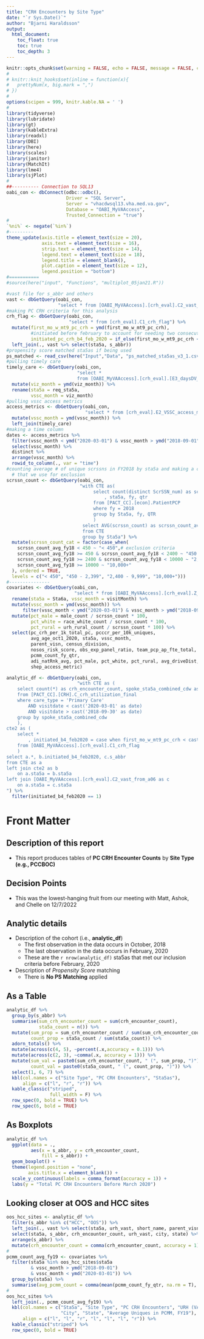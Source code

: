 ```yaml
---
title: "CRH Encounters by Site Type"
date: "`r Sys.Date()`"
author: "Bjarni Haraldsson"
output: 
  html_document:
    toc_float: true
    toc: true
    toc_depth: 3
---
```


```r
knitr::opts_chunk$set(warning = FALSE, echo = FALSE, message = FALSE, cache = FALSE, fig.width = 10, fig.height = 10)
#
# knitr::knit_hooks$set(inline = function(x){
#   prettyNum(x, big.mark = ",")
# })
#
options(scipen = 999, knitr.kable.NA = ' ')
#
library(tidyverse)
library(lubridate)
library(gt)
library(kableExtra)
library(readxl)
library(DBI)
library(here)
library(scales)
library(janitor)
library(MatchIt)
library(lme4)
library(sjPlot)
#
##---------- Connection to SQL13
oabi_con <- dbConnect(odbc::odbc(),
                      Driver = "SQL Server",
                      Server = "vhacdwsql13.vha.med.va.gov",
                      Database = "OABI_MyVAAccess",
                      Trusted_Connection = "true")
#
`%ni%` <- negate(`%in%`)
#---------
theme_update(axis.title = element_text(size = 20),
             axis.text = element_text(size = 16),
             strip.text = element_text(size = 14),
             legend.text = element_text(size = 18),
             legend.title = element_blank(),
             plot.caption = element_text(size = 12),
             legend.position = "bottom")
#===========
#source(here("input", "Functions", "multiplot_05jan21.R"))
```

```r
#vast file for s_abbr and others
vast <- dbGetQuery(oabi_con,
                   "select * from [OABI_MyVAAccess].[crh_eval].C2_vast_from_a06")
#making PC CRH criteria for this analysis
crh_flag <- dbGetQuery(oabi_con,
                       "select * from [crh_eval].C1_crh_flag") %>%
  mutate(first_mo_w_mt9_pc_crh = ymd(first_mo_w_mt9_pc_crh),
         #initiated before february to account for needing two consecutive months with > 9
         initiated_pc_crh_b4_feb_2020 = if_else(first_mo_w_mt9_pc_crh < ymd("2020-02-01"), TRUE, FALSE)) %>%
  left_join(., vast %>% select(sta5a, s_abbr))
#propensity score matched sta5as if being used
ps_matched <- read_csv(here("Input","Data", "ps_matched_sta5as_v3_1.csv"))
#pulling timely care
timely_care <- dbGetQuery(oabi_con,
                          "select *
                          from [OABI_MyVAAccess].[crh_eval].[E3_daysDV_month_sta5a]") %>%
  mutate(viz_month = ymd(viz_month)) %>%
  rename(sta5a = req_sta5a,
         vssc_month = viz_month)
#pulling vssc access metrics
access_metrics <- dbGetQuery(oabi_con,
                             "select * from [crh_eval].E2_VSSC_access_metrics") %>%
  mutate(vssc_month = ymd(vssc_month)) %>%
  left_join(timely_care)
#making a time column
dates <- access_metrics %>%
  filter(vssc_month < ymd("2020-03-01") & vssc_month > ymd("2018-09-01")) %>%
  select(vssc_month) %>%
  distinct %>%
  arrange(vssc_month) %>%
  rowid_to_column(., var = "time")
#counting average # of unique scrssns in FY2018 by sta5a and making a categorical variable
  # that we use for exclusion
scrssn_count <- dbGetQuery(oabi_con,
                           "with CTE as(
                            	select count(distinct ScrSSN_num) as scrssn_count
                            		, sta5a, fy, qtr
                            	from [PACT_CC].[econ].PatientPCP
                            	where fy = 2018
                            	group by Sta5a, fy, QTR
                            	)
                            select AVG(scrssn_count) as scrssn_count_avg_fy18, sta5a
                            from CTE
                            group by Sta5a") %>%
  mutate(scrssn_count_cat = factor(case_when(
    scrssn_count_avg_fy18 < 450 ~ "< 450",# exclusion criteria
    scrssn_count_avg_fy18 >= 450 & scrssn_count_avg_fy18 < 2400 ~ "450 - 2,399",
    scrssn_count_avg_fy18 >= 2400 & scrssn_count_avg_fy18 < 10000 ~ "2,400 - 9,999",
    scrssn_count_avg_fy18 >= 10000 ~ "10,000+"
  ), ordered = TRUE,
  levels = c("< 450", "450 - 2,399", "2,400 - 9,999", "10,000+")))
#---------------
covariates <- dbGetQuery(oabi_con,
                         "select * from [OABI_MyVAAccess].[crh_eval].Z_analytic_df") %>%
  rename(sta5a = Sta6a, vssc_month = visitMonth) %>%
  mutate(vssc_month = ymd(vssc_month)) %>%
      filter(vssc_month < ymd("2020-03-01") & vssc_month > ymd("2018-09-01")) %>%
  mutate(pct_male = male_count / scrssn_count * 100,
         pct_white = race_white_count / scrssn_count * 100,
         pct_rural = urh_rural_count / scrssn_count * 100) %>%
  select(pc_crh_per_1k_total_pc, pcccr_per_10k_uniques,
         avg_age_oct1_2020, sta5a, vssc_month, 
         parent_visn, census_division,
         nosos_risk_score, obs_exp_panel_ratio, team_pcp_ap_fte_total,
         pcmm_count_fy_qtr,
         adi_natRnk_avg, pct_male, pct_white, pct_rural, avg_driveDist,
         shep_access_metric)
```

```r
analytic_df <- dbGetQuery(oabi_con,
                          "with CTE as (
	select count(*) as crh_encounter_count, spoke_sta5a_combined_cdw as sta5a
	from [PACT_CC].[CRH].C_crh_utilization_final
	where care_type = 'Primary Care'
		AND visitdate < cast('2020-03-01' as date)
		AND visitdate > cast('2018-09-30' as date)
	group by spoke_sta5a_combined_cdw
	),
cte2 as (
	select *
		, initiated_b4_feb2020 = case when first_mo_w_mt9_pc_crh < cast('2020-02-01' as date) then 1 else 0 end
	from [OABI_MyVAAccess].[crh_eval].C1_crh_flag
	)
select a.*, b.initiated_b4_feb2020, c.s_abbr
from CTE as a
left join cte2 as b
	on a.sta5a = b.sta5a
left join [OABI_MyVAAccess].[crh_eval].C2_vast_from_a06 as c
	on a.sta5a = c.sta5a
") %>%
  filter(initiated_b4_feb2020 == 1)
```

# Front Matter  

## Description of this report  

* This report produces tables of __PC CRH Encounter Counts__ by __Site Type (e.g., PCCBOC)__

## Decision Points  

* This was the lowest-hanging fruit from our meeting with Matt, Ashok, and Chelle on 12/7/2022
    
## Analytic details  


* Description of the cohort (i.e., __analytic\_df__)
    + The first observation in the data occurs in October, 2018
    + The last observation in the data occurs in February, 2020
    + These are the `r nrow(analytic_df)` sta5as that met our inclusion criteria before February, 2020
    
* Description of _Propensity Score_ matching
    + There is __No PS Matching__ applied 


## As a Table  
```r
analytic_df %>%
  group_by(s_abbr) %>%
  summarise(sum_crh_encounter_count = sum(crh_encounter_count),
            sta5a_count = n()) %>%
  mutate(sum_prop = sum_crh_encounter_count / sum(sum_crh_encounter_count),
         count_prop = sta5a_count / sum(sta5a_count)) %>%
  adorn_totals() %>%
  mutate(across(c(4, 5), ~percent(.x,accuracy = 0.1))) %>%
  mutate(across(c(2, 3), ~comma(.x, accuracy = 1))) %>%
  mutate(sum_val = paste0(sum_crh_encounter_count, " (", sum_prop, ")"),
         count_val = paste0(sta5a_count, " (", count_prop, ")")) %>%
  select(1, 6, 7) %>%
  kbl(col.names = c("Site Type", "PC CRH Encounters", "Sta5as"),
      align = c("l", "r", "r")) %>%
  kable_classic("striped",
                full_width = F) %>%
  row_spec(0, bold = TRUE) %>%
  row_spec(6, bold = TRUE)

```

## As Boxplots  
```r
analytic_df %>%
  ggplot(data = .,
         aes(x = s_abbr, y = crh_encounter_count,
             fill = s_abbr)) +
  geom_boxplot() +
  theme(legend.position = "none", 
        axis.title.x = element_blank()) +
  scale_y_continuous(labels = comma_format(accuracy = 1)) +
  labs(y = "Total PC CRH Encounters Before March 2020")
```

## Looking closer at OOS and HCC sites    

```r
oos_hcc_sites <- analytic_df %>%
  filter(s_abbr %in% c("HCC", "OOS")) %>%
  left_join(., vast %>% select(sta5a, urh_vast, short_name, parent_visn, city, state)) %>%
  select(sta5a, s_abbr, crh_encounter_count, urh_vast, city, state) %>%
  arrange(s_abbr) %>%
  mutate(crh_encounter_count = comma(crh_encounter_count, accuracy = 1))
#
pcmm_count_avg_fy19 <- covariates %>%
  filter(sta5a %in% oos_hcc_sites$sta5a
         & vssc_month > ymd("2018-09-01")
         & vssc_month < ymd("2020-03-01")) %>%
  group_by(sta5a) %>%
  summarise(avg_pcmm_count = comma(mean(pcmm_count_fy_qtr, na.rm = T), accuracy = 0.1))
#
oos_hcc_sites %>%
  left_join(., pcmm_count_avg_fy19) %>%
  kbl(col.names = c("Sta5a", "Site Type", "PC CRH Encounters", "URH (VAST)",
                    "City", "State", "Average Uniques in PCMM, FY19"),
      align = c("l", "l", "r", "l", "l", "l", "r")) %>%
  kable_classic("striped") %>%
  row_spec(0, bold = TRUE)
```